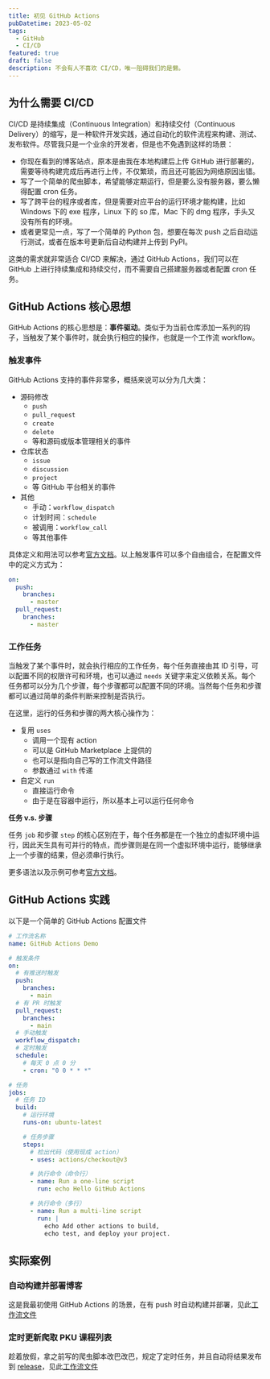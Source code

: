 ```yaml
---
title: 初见 GitHub Actions
pubDatetime: 2023-05-02
tags:
  - GitHub
  - CI/CD
featured: true
draft: false
description: 不会有人不喜欢 CI/CD，唯一阻碍我们的是懒。
---
```



## 为什么需要 CI/CD

CI/CD 是持续集成（Continuous Integration）和持续交付（Continuous Delivery）的缩写，是一种软件开发实践，通过自动化的软件流程来构建、测试、发布软件。尽管我只是一个业余的开发者，但是也不免遇到这样的场景：

- 你现在看到的博客站点，原本是由我在本地构建后上传 GitHub 进行部署的，需要等待构建完成后再进行上传，不仅繁琐，而且还可能因为网络原因出错。
- 写了一个简单的爬虫脚本，希望能够定期运行，但是要么没有服务器，要么懒得配置 cron 任务。
- 写了跨平台的程序或者库，但是需要对应平台的运行环境才能构建，比如 Windows 下的 exe 程序，Linux 下的 so 库，Mac 下的 dmg 程序，手头又没有所有的环境。
- 或者更常见一点，写了一个简单的 Python 包，想要在每次 push 之后自动运行测试，或者在版本号更新后自动构建并上传到 PyPI。

这类的需求就非常适合 CI/CD 来解决，通过 GitHub Actions，我们可以在 GitHub 上进行持续集成和持续交付，而不需要自己搭建服务器或者配置 cron 任务。

## GitHub Actions 核心思想

GitHub Actions 的核心思想是：**事件驱动**。类似于为当前仓库添加一系列的钩子，当触发了某个事件时，就会执行相应的操作，也就是一个工作流 workflow。

### 触发事件

GitHub Actions 支持的事件非常多，概括来说可以分为几大类：

- 源码修改
  - `push`
  - `pull_request`
  - `create`
  - `delete`
  - 等和源码或版本管理相关的事件
- 仓库状态
  - `issue`
  - `discussion`
  - `project`
  - 等 GitHub 平台相关的事件
- 其他
  - 手动：`workflow_dispatch`
  - 计划时间：`schedule`
  - 被调用：`workflow_call`
  - 等其他事件

具体定义和用法可以参考[官方文档](https://docs.github.com/en/actions/using-workflows/events-that-trigger-workflows#workflow_run)。以上触发事件可以多个自由组合，在配置文件中的定义方式为：

```yaml title=".github/workflows/your-workflow.yml"
on:
  push:
    branches:
      - master
  pull_request:
    branches:
      - master
```

### 工作任务

当触发了某个事件时，就会执行相应的工作任务，每个任务直接由其 ID 引导，可以配置不同的权限许可和环境，也可以通过 `needs` 关键字来定义依赖关系。每个任务都可以分为几个步骤，每个步骤都可以配置不同的环境。当然每个任务和步骤都可以通过简单的条件判断来控制是否执行。

在这里，运行的任务和步骤的两大核心操作为：

- 复用 `uses`
  - 调用一个现有 action
  - 可以是 GitHub Marketplace 上提供的
  - 也可以是指向自己写的工作流文件路径
  - 参数通过 `with` 传递
- 自定义 `run`
  - 直接运行命令
  - 由于是在容器中运行，所以基本上可以运行任何命令

<Aside type="tip">

**任务 v.s. 步骤**

任务 `job` 和步骤 `step` 的核心区别在于，每个任务都是在一个独立的虚拟环境中运行，因此天生具有可并行的特点，而步骤则是在同一个虚拟环境中运行，能够继承上一个步骤的结果，但必须串行执行。

</Aside>

更多语法以及示例可参考[官方文档](https://docs.github.com/en/actions/using-workflows/workflow-syntax-for-github-actions)。

## GitHub Actions 实践

以下是一个简单的 GitHub Actions 配置文件

```yaml title=".github/workflows/demo.yml"
# 工作流名称
name: GitHub Actions Demo

# 触发条件
on:
  # 有推送时触发
  push:
    branches:
      - main
  # 有 PR 时触发
  pull_request:
    branches:
      - main
  # 手动触发
  workflow_dispatch:
  # 定时触发
  schedule:
    # 每天 0 点 0 分
    - cron: "0 0 * * *"

# 任务
jobs:
  # 任务 ID
  build:
    # 运行环境
    runs-on: ubuntu-latest

    # 任务步骤
    steps:
      # 检出代码（使用现成 action）
      - uses: actions/checkout@v3

      # 执行命令（命令行）
      - name: Run a one-line script
        run: echo Hello GitHub Actions

      # 执行命令（多行）
      - name: Run a multi-line script
        run: |
          echo Add other actions to build,
          echo test, and deploy your project.
```

## 实际案例

### 自动构建并部署博客

这是我最初使用 GitHub Actions 的场景，在有 push 时自动构建并部署，见此[工作流文件](https://github.com/TeddyHuang-00/teddyhuang-00.github.io/blob/main/.github/workflows/deploy.yml)

### 定时更新爬取 PKU 课程列表

趁着放假，拿之前写的爬虫脚本改巴改巴，规定了定时任务，并且自动将结果发布到 [release](https://github.com/TeddyHuang-00/PKU-Course-List/releases)，见此[工作流文件](https://github.com/TeddyHuang-00/PKU-Course-List/blob/main/.github/workflows/scrape-dean.yml)
